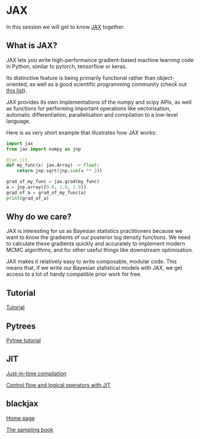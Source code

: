 # JAX

In this session we will get to know [JAX](https://docs.jax.dev/en/latest/index.html) together.

## What is JAX?

JAX lets you write high-performance gradient-based machine learning code in Python, similar to pytorch, tensorflow or keras.

Its distinctive feature is being primarily functional rather than object-oriented, as well as a good scientific programming community (check out [this list](https://github.com/n2cholas/awesome-jax)). 

JAX provides its own implementations of the numpy and scipy APIs, as well as functions for performing important operations like vectorisation, automatic differentiation, parallelisation and compilation to a low-level language.

Here is as very short example that illustrates how JAX works:

```python
import jax
from jax import numpy as jnp

@jax.jit
def my_func(x: jax.Array) -> float:
    return jnp.sqrt(jnp.sum(x ** 2))

grad_of_my_func = jax.grad(my_func)
a = jnp.array([0.0, 1.0, 2.0])
grad_of_a = grad_of_my_func(a)
print(grad_of_a)
```

## Why do we care?

JAX is interesting for us as Bayesian statistics practitioners because we want to know the gradients of our posterior log density functions. We need to calculate these gradients quickly and accurately to implement modern MCMC algorithms, and for other useful things like downstream optimisation. 

JAX makes it relatively easy to write composable, modular code. This means that, if we write our Bayesian statistical models with JAX, we get access to a lot of handy compatible prior work for free.

## Tutorial

[Tutorial](https://docs.jax.dev/en/latest/quickstart.html)

## Pytrees

[Pytree tutorial](https://docs.jax.dev/en/latest/working-with-pytrees.html)

## JIT

[Just-in-time compilation](https://docs.jax.dev/en/latest/jit-compilation.html#jit-compilation)

[Control flow and logical operators with JIT](https://docs.jax.dev/en/latest/control-flow.html)

## blackjax

[Home page](https://blackjax-devs.github.io/blackjax/)

[The sampling book](https://blackjax-devs.github.io/sampling-book/)
